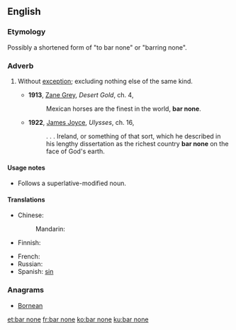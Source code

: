 ==English==

===Etymology===
Possibly a shortened form of "to bar none" or "barring none".

===Adverb===
{{head|en|adverb|head=[[bar]] [[none]]}}

# {{label|en|idiomatic}} Without [[exception]]; excluding nothing else of the same kind.
#* '''1913''', [[w:Zane_Grey|Zane Grey]], ''Desert Gold'', ch. 4,
#*: Mexican horses are the finest in the world, '''bar none'''.
#* '''1922''', [[w:James_Joyce|James Joyce]], ''Ulysses'', ch. 16,
#*: . . . Ireland, or something of that sort, which he described in his lengthy dissertation as the richest country '''bar none''' on the face of God's earth.

====Usage notes====
* Follows a superlative-modified noun.

====Translations====
{{trans-top|without exception}}
* Chinese:
*: Mandarin: {{t-needed|cmn}}
* Finnish: {{t|fi|poikkeuksetta}}
{{trans-mid}}
* French: {{t-needed|fr}}
* Russian: {{t-needed|ru}}
* Spanish: [[sin]] {{t+|es|excepción}}
{{trans-bottom}}

===Anagrams===
* [[Bornean#English|Bornean]]

[[et:bar none]]
[[fr:bar none]]
[[ko:bar none]]
[[ku:bar none]]